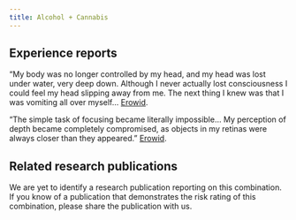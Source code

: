 ---
title: Alcohol + Cannabis
---
## Experience reports

“My body was no longer controlled by my head, and my head was lost under water, very deep down. Although I never actually lost consciousness I could feel my head slipping away from me. The next thing I knew was that I was vomiting all over myself… [Erowid](https://erowid.org/experiences/exp.php?ID=81778).

“The simple task of focusing became literally impossible… My perception of depth became completely compromised, as objects in my retinas were always closer than they appeared.” [Erowid](https://erowid.org/experiences/exp.php?ID=23052).

## Related research publications

We are yet to identify a research publication reporting on this combination. If you know of a publication that demonstrates the risk rating of this combination, please share the publication with us.



